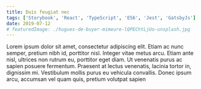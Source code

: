 ```yaml
---
title: Duis feugiat nec
tags: ['Storybook', 'React', 'TypeScript', 'ES6', 'Jest', 'GatsbyJs']
date: 2019-07-12
# featuredImage: ./hugues-de-buyer-mimeure-lQPEChtLjUo-unsplash.jpg
---
```


Lorem ipsum dolor sit amet, consectetur adipiscing elit. Etiam ac nunc semper, pretium nibh id, porttitor nisl. Integer vitae metus arcu. Etiam ante nisl, ultrices non rutrum eu, porttitor eget diam. Ut venenatis purus ac sapien posuere fermentum. Praesent at lectus venenatis, lacinia tortor in, dignissim mi. Vestibulum mollis purus eu vehicula convallis. Donec ipsum arcu, accumsan vel quam quis, pretium volutpat sapien
